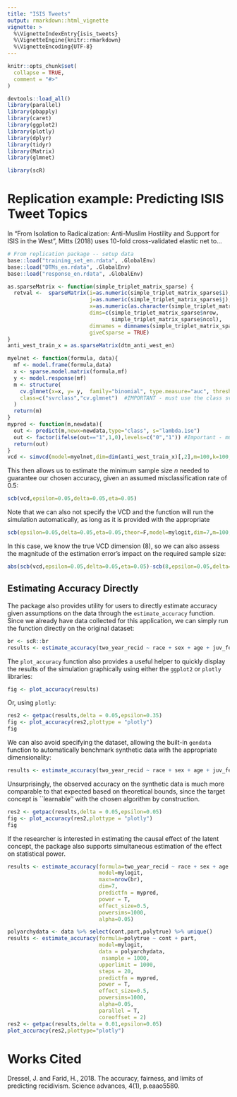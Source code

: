 ```yaml
---
title: "ISIS Tweets"
output: rmarkdown::html_vignette
vignette: >
  %\VignetteIndexEntry{isis_tweets}
  %\VignetteEngine{knitr::rmarkdown}
  %\VignetteEncoding{UTF-8}
---
```


```r
knitr::opts_chunk$set(
  collapse = TRUE,
  comment = "#>"
)
```

```r
devtools::load_all()
library(parallel)
library(pbapply)
library(caret)
library(ggplot2)
library(plotly)
library(dplyr)
library(tidyr)
library(Matrix)
library(glmnet)
```
```r

library(scR)
```



# Replication example: Predicting ISIS Tweet Topics

In "From Isolation to Radicalization: Anti-Muslim Hostility and Support for ISIS in the West", Mitts (2018) uses 10-fold cross-validated elastic net to...

```r
# From replication package -- setup data
base::load("training_set_en.rdata", .GlobalEnv)
base::load("DTMs_en.rdata", .GlobalEnv)
base::load("response_en.rdata", .GlobalEnv)

as.sparseMatrix <- function(simple_triplet_matrix_sparse) {
  retval <-  sparseMatrix(i=as.numeric(simple_triplet_matrix_sparse$i),
                          j=as.numeric(simple_triplet_matrix_sparse$j),
                          x=as.numeric(as.character(simple_triplet_matrix_sparse$v)),
                          dims=c(simple_triplet_matrix_sparse$nrow, 
                                 simple_triplet_matrix_sparse$ncol),
                          dimnames = dimnames(simple_triplet_matrix_sparse),
                          giveCsparse = TRUE)
}
anti_west_train_x = as.sparseMatrix(dtm_anti_west_en)
```

```r
myelnet <- function(formula, data){
  mf <- model.frame(formula,data)
  x <- sparse.model.matrix(formula,mf)
  y <- model.response(mf)
  m <- structure(
    cv.glmnet(x=x, y= y,  family="binomial", type.measure="auc", thresh=1e-2),
    class=c("svrclass","cv.glmnet")  #IMPORTANT - must use the class svrclass to work correctly
  )
  return(m)
}
mypred <- function(m,newdata){
  out <- predict(m,newx=newdata,type="class", s="lambda.1se")
  out <- factor(ifelse(out=="1",1,0),levels=c("0","1")) #Important - must specify levels to account for possibility of all observations being classified into the same class in smaller samples
  return(out)
}
vcd <- simvcd(model=myelnet,dim=dim(anti_west_train_x)[,2],m=100,k=100,maxn=500,predictfn = mypred) #Takes about 20 minutes to run on mid-range test machine (Intel i5-11600K CPU)
```
This then allows us to estimate the minimum sample size $n$ needed to guarantee our chosen accuracy, given an assumed misclassification rate of $0.5$:

```r
scb(vcd,epsilon=0.05,delta=0.05,eta=0.05)
```
Note that we can also not specify the VCD and the function will run the simulation automatically, as long as it is provided with the appropriate
```r
scb(epsilon=0.05,delta=0.05,eta=0.05,theor=F,model=mylogit,dim=7,m=100,k=100,maxn=500,predictfn = mypred)
```
In this case, we know the true VCD dimension (8), so we can also assess the magnitude of the estimation error's impact on the required sample size:

```r
abs(scb(vcd,epsilon=0.05,delta=0.05,eta=0.05)-scb(8,epsilon=0.05,delta=0.05,eta=0.05))
```
## Estimating Accuracy Directly

The package also provides utility for users to directly estimate accuracy given assumptions on the data through the `estimate_accuracy` function. Since we already have data collected for this application, we can simply run the function directly on the original dataset:

```r
br <- scR::br
results <- estimate_accuracy(two_year_recid ~ race + sex + age + juv_fel_count + juv_misd_count + priors_count + charge_degree..misd.fel.,mylogit,br,predictfn = mypred)
```

The `plot_accuracy` function also provides a useful helper to quickly display the results of the simulation graphically using either the `ggplot2` or `plotly` libraries:

```r
fig <- plot_accuracy(results)
```

Or, using `plotly`:

```r
res2 <- getpac(results,delta = 0.05,epsilon=0.35) 
fig <- plot_accuracy(res2,plottype = "plotly")
fig
```

We can also avoid specifying the dataset, allowing the built-in `gendata` function to automatically benchmark synthetic data with the appropriate dimensionality:

```r
results <- estimate_accuracy(two_year_recid ~ race + sex + age + juv_fel_count + juv_misd_count + priors_count + charge_degree..misd.fel.,mylogit,maxn=nrow(br),dim=7,predictfn = mypred)
```
Unsurprisingly, the observed accuracy on the synthetic data is much more comparable to that expected based on theoretical bounds, since the target concept is ``learnable'' with the chosen algorithm by construction.

```r
res2 <- getpac(results,delta = 0.05,epsilon=0.05) 
fig <- plot_accuracy(res2,plottype = "plotly")
fig
```

If the researcher is interested in estimating the causal effect of the latent concept, the package also supports simultaneous estimation of the effect on statistical power.
```r
results <- estimate_accuracy(formula=two_year_recid ~ race + sex + age + juv_fel_count + juv_misd_count + priors_count + charge_degree..misd.fel.,
                             model=mylogit,
                             maxn=nrow(br),
                             dim=7,
                             predictfn = mypred,
                             power = T,
                             effect_size=0.5,
                             powersims=1000,
                             alpha=0.05)
```
```r
polyarchydata <- data %>% select(cont,part,polytrue) %>% unique()
results <- estimate_accuracy(formula=polytrue ~ cont + part,
                             model=mylogit,
                             data = polyarchydata,
                              nsample = 1000,
                             upperlimit = 1000,
                             steps = 20,
                             predictfn = mypred,
                             power = T,
                             effect_size=0.5,
                             powersims=1000,
                             alpha=0.05,
                             parallel = T,
                             coreoffset = 2)
res2 <- getpac(results,delta = 0.01,epsilon=0.05) 
plot_accuracy(res2,plottype="plotly")
```

# Works Cited

Dressel, J. and Farid, H., 2018. The accuracy, fairness, and limits of predicting recidivism. Science advances, 4(1), p.eaao5580.